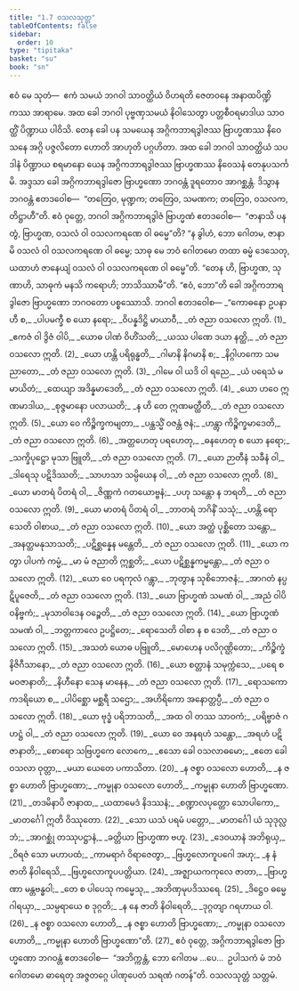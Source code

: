 ```yaml
---
title: "1.7 ဝသလသုတ္တ"
tableOfContents: false
sidebar:
  order: 10
type: "tipitaka"
basket: "su"
book: "sn"
---
```



<DynamicBreadcrumb />

<Paragraph number="133" book="sn">
ဧဝံ မေ သုတံ—  ဧကံ သမယံ ဘဂဝါ သာဝတ္ထိယံ ဝိဟရတိ ဇေတဝနေ အနာထပိဏ္ဍိကဿ အာရာမေ. အထ ခေါ ဘဂဝါ ပုဗ္ဗဏှသမယံ နိဝါသေတွာ ပတ္တစီဝရမာဒါယ သာဝတ္ထိံ ပိဏ္ဍာယ ပါဝိသိ. တေန ခေါ ပန သမယေန အဂ္ဂိကဘာရဒွါဇဿ ဗြာဟ္မဏဿ နိဝေသနေ အဂ္ဂိ ပဇ္ဇလိတော ဟောတိ အာဟုတိ ပဂ္ဂဟိတာ. အထ ခေါ ဘဂဝါ သာဝတ္ထိယံ သပဒါနံ ပိဏ္ဍာယ စရမာနော ယေန အဂ္ဂိကဘာရဒွါဇဿ ဗြာဟ္မဏဿ နိဝေသနံ တေနုပသင်္ကမိ.
</Paragraph>

<Paragraph number="134" book="sn">
အဒ္ဒသာ ခေါ အဂ္ဂိကဘာရဒွါဇော ဗြာဟ္မဏော ဘဂဝန္တံ ဒူရတောဝ အာဂစ္ဆန္တံ. ဒိသွာန ဘဂဝန္တံ ဧတဒဝေါစ—  “တတြေဝ, မုဏ္ဍက; တတြေဝ, သမဏက; တတြေဝ, ဝသလက, တိဋ္ဌာဟီ”တိ.
</Paragraph>

<Paragraph number="135" book="sn">
ဧဝံ ဝုတ္တေ, ဘဂဝါ အဂ္ဂိကဘာရဒွါဇံ ဗြာဟ္မဏံ ဧတဒဝေါစ—  “ဇာနာသိ ပန တွံ, ဗြာဟ္မဏ, ဝသလံ ဝါ ဝသလကရဏေ ဝါ ဓမ္မေ”တိ? “န ခွါဟံ, ဘော ဂေါတမ, ဇာနာမိ ဝသလံ ဝါ ဝသလကရဏေ ဝါ ဓမ္မေ; သာဓု မေ ဘဝံ ဂေါတမော တထာ ဓမ္မံ ဒေသေတု, ယထာဟံ ဇာနေယျံ ဝသလံ ဝါ ဝသလကရဏေ ဝါ ဓမ္မေ”တိ. “တေန ဟိ, ဗြာဟ္မဏ, သုဏာဟိ, သာဓုကံ မနသိ ကရောဟိ; ဘာသိဿာမီ”တိ. “ဧဝံ, ဘော”တိ ခေါ အဂ္ဂိကဘာရဒွါဇော ဗြာဟ္မဏော ဘဂဝတော ပစ္စဿောသိ. ဘဂဝါ ဧတဒဝေါစ—
</Paragraph>

<Division number="116" book="sn">

<Paragraph number="136" type="verses" book="sn">
_“ကောဓနော ဥပနာဟီ စ,_  
_ပါပမက္ခီ စ ယော နရော;_  
_ဝိပန္နဒိဋ္ဌိ မာယာဝီ,_  
_တံ ဇညာ ဝသလော ဣတိ. (1)_  

</Paragraph>

</Division>
<Division number="117" book="sn">

<Paragraph number="137" type="verses" book="sn">
_ဧကဇံ ဝါ ဒွိဇံ ဝါပိ,_  
_ယောဓ ပါဏံ ဝိဟိံသတိ;_  
_ယဿ ပါဏေ ဒယာ နတ္ထိ,_  
_တံ ဇညာ ဝသလော ဣတိ. (2)_  

</Paragraph>

</Division>
<Division number="118" book="sn">

<Paragraph number="138" type="verses" book="sn">
_ယော ဟန္တိ ပရိရုန္ဓတိ,_  
_ဂါမာနိ နိဂမာနိ စ;_  
_နိဂ္ဂါဟကော သမညာတော,_  
_တံ ဇညာ ဝသလော ဣတိ. (3)_  

</Paragraph>

</Division>
<Division number="119" book="sn">

<Paragraph number="139" type="verses" book="sn">
_ဂါမေ ဝါ ယဒိ ဝါ ရညေ,_  
_ယံ ပရေသံ မမာယိတံ;_  
_ထေယျာ အဒိန္နမာဒေတိ,_  
_တံ ဇညာ ဝသလော ဣတိ. (4)_  

</Paragraph>

</Division>
<Division number="120" book="sn">

<Paragraph number="140" type="verses" book="sn">
_ယော ဟဝေ ဣဏမာဒါယ,_  
_စုဇ္ဇမာနော ပလာယတိ;_  
_န ဟိ တေ ဣဏမတ္ထီတိ,_  
_တံ ဇညာ ဝသလော ဣတိ. (5)_  

</Paragraph>

</Division>
<Division number="121" book="sn">

<Paragraph number="141" type="verses" book="sn">
_ယော ဝေ ကိဉ္စိက္ခကမျတာ,_  
_ပန္ထသ္မိံ ဝဇန္တံ ဇနံ;_  
_ဟန္တွာ ကိဉ္စိက္ခမာဒေတိ,_  
_တံ ဇညာ ဝသလော ဣတိ. (6)_  

</Paragraph>

</Division>
<Division number="122" book="sn">

<Paragraph number="142" type="verses" book="sn">
_အတ္တဟေတု ပရဟေတု,_  
_ဓနဟေတု စ ယော နရော;_  
_သက္ခိပုဋ္ဌော မုသာ ဗြူတိ,_  
_တံ ဇညာ ဝသလော ဣတိ. (7)_  

</Paragraph>

</Division>
<Division number="123" book="sn">

<Paragraph number="143" type="verses" book="sn">
_ယော ဉာတီနံ သခီနံ ဝါ,_  
_ဒါရေသု ပဋိဒိဿတိ;_  
_သာဟသာ သမ္ပိယေန ဝါ,_  
_တံ ဇညာ ဝသလော ဣတိ. (8)_  

</Paragraph>

</Division>
<Division number="124" book="sn">

<Paragraph number="144" type="verses" book="sn">
_ယော မာတရံ ပိတရံ ဝါ,_  
_ဇိဏ္ဏကံ ဂတယောဗ္ဗနံ;_  
_ပဟု သန္တော န ဘရတိ,_  
_တံ ဇညာ ဝသလော ဣတိ. (9)_  

</Paragraph>

</Division>
<Division number="125" book="sn">

<Paragraph number="145" type="verses" book="sn">
_ယော မာတရံ ပိတရံ ဝါ,_  
_ဘာတရံ ဘဂိနိံ သသုံ;_  
_ဟန္တိ ရောသေတိ ဝါစာယ,_  
_တံ ဇညာ ဝသလော ဣတိ. (10)_  

</Paragraph>

</Division>
<Division number="126" book="sn">

<Paragraph number="146" type="verses" book="sn">
_ယော အတ္ထံ ပုစ္ဆိတော သန္တော,_  
_အနတ္ထမနုသာသတိ;_  
_ပဋိစ္ဆန္နေန မန္တေတိ,_  
_တံ ဇညာ ဝသလော ဣတိ. (11)_  

</Paragraph>

</Division>
<Division number="127" book="sn">

<Paragraph number="147" type="verses" book="sn">
_ယော ကတွာ ပါပကံ ကမ္မံ,_  
_မာ မံ ဇညာတိ ဣစ္ဆတိ;_  
_ယော ပဋိစ္ဆန္နကမ္မန္တော,_  
_တံ ဇညာ ဝသလော ဣတိ. (12)_  

</Paragraph>

</Division>
<Division number="128" book="sn">

<Paragraph number="148" type="verses" book="sn">
_ယော ဝေ ပရကုလံ ဂန္တွာ,_  
_ဘုတွာန သုစိဘောဇနံ;_  
_အာဂတံ နပ္ပဋိပူဇေတိ,_  
_တံ ဇညာ ဝသလော ဣတိ. (13)_  

</Paragraph>

</Division>
<Division number="129" book="sn">

<Paragraph number="149" type="verses" book="sn">
_ယော ဗြာဟ္မဏံ သမဏံ ဝါ,_  
_အညံ ဝါပိ ဝနိဗ္ဗကံ;_  
_မုသာဝါဒေန ဝဉ္စေတိ,_  
_တံ ဇညာ ဝသလော ဣတိ. (14)_  

</Paragraph>

</Division>
<Division number="130" book="sn">

<Paragraph number="150" type="verses" book="sn">
_ယော ဗြာဟ္မဏံ သမဏံ ဝါ,_  
_ဘတ္တကာလေ ဥပဋ္ဌိတေ;_  
_ရောသေတိ ဝါစာ န စ ဒေတိ,_  
_တံ ဇညာ ဝသလော ဣတိ. (15)_  

</Paragraph>

</Division>
<Division number="131" book="sn">

<Paragraph number="151" type="verses" book="sn">
_အသတံ ယောဓ ပဗြူတိ,_  
_မောဟေန ပလိဂုဏ္ဌိတော;_  
_ကိဉ္စိက္ခံ နိဇိဂီသာနော,_  
_တံ ဇညာ ဝသလော ဣတိ. (16)_  

</Paragraph>

</Division>
<Division number="132" book="sn">

<Paragraph number="152" type="verses" book="sn">
_ယော စတ္တာနံ သမုက္ကံသေ,_  
_ပရေ စ မဝဇာနာတိ;_  
_နိဟီနော သေန မာနေန,_  
_တံ ဇညာ ဝသလော ဣတိ. (17)_  

</Paragraph>

</Division>
<Division number="133" book="sn">

<Paragraph number="153" type="verses" book="sn">
_ရောသကော ကဒရိယော စ,_  
_ပါပိစ္ဆော မစ္ဆရီ သဌော;_  
_အဟိရိကော အနောတ္တပ္ပီ,_  
_တံ ဇညာ ဝသလော ဣတိ. (18)_  

</Paragraph>

</Division>
<Division number="134" book="sn">

<Paragraph number="154" type="verses" book="sn">
_ယော ဗုဒ္ဓံ ပရိဘာသတိ,_  
_အထ ဝါ တဿ သာဝကံ;_  
_ပရိဗ္ဗာဇံ ဂဟဋ္ဌံ ဝါ,_  
_တံ ဇညာ ဝသလော ဣတိ. (19)_  

</Paragraph>

</Division>
<Division number="135" book="sn">

<Paragraph number="155" type="verses" book="sn">
_ယော ဝေ အနရဟံ သန္တော,_  
_အရဟံ ပဋိဇာနာတိ;_  
_စောရော သဗြဟ္မကေ လောကေ,_  
_ဧသော ခေါ ဝသလာဓမော;_  
_ဧတေ ခေါ ဝသလာ ဝုတ္တာ,_  
_မယာ ယေတေ ပကာသိတာ. (20)_  

</Paragraph>

</Division>
<Division number="136" book="sn">

<Paragraph number="156" type="verses" book="sn">
_န ဇစ္စာ ဝသလော ဟောတိ,_  
_န ဇစ္စာ ဟောတိ ဗြာဟ္မဏော;_  
_ကမ္မုနာ ဝသလော ဟောတိ,_  
_ကမ္မုနာ ဟောတိ ဗြာဟ္မဏော. (21)_  

</Paragraph>

</Division>
<Division number="137" book="sn">

<Paragraph number="157" type="verses" book="sn">
_တဒမိနာပိ ဇာနာထ,_  
_ယထာမေဒံ နိဒဿနံ;_  
_စဏ္ဍာလပုတ္တော သောပါကော,_  
_မာတင်္ဂေါ ဣတိ ဝိဿုတော. (22)_  

</Paragraph>

</Division>
<Division number="138" book="sn">

<Paragraph number="158" type="verses" book="sn">
_သော ယသံ ပရမံ ပတ္တော,_  
_မာတင်္ဂေါ ယံ သုဒုလ္လဘံ;_  
_အာဂစ္ဆုံ တဿုပဋ္ဌာနံ,_  
_ခတ္တိယာ ဗြာဟ္မဏာ ဗဟူ. (23)_  

</Paragraph>

</Division>
<Division number="139" book="sn">

<Paragraph number="159" type="verses" book="sn">
_ဒေဝယာနံ အဘိရုယှ,_  
_ဝိရဇံ သော မဟာပထံ;_  
_ကာမရာဂံ ဝိရာဇေတွာ,_  
_ဗြဟ္မလောကူပဂေါ အဟု;_  
_န နံ ဇာတိ နိဝါရေသိ,_  
_ဗြဟ္မလောကူပပတ္တိယာ. (24)_  

</Paragraph>

</Division>
<Division number="140" book="sn">

<Paragraph number="160" type="verses" book="sn">
_အဇ္ဈာယကကုလေ ဇာတာ,_  
_ဗြာဟ္မဏာ မန္တဗန္ဓဝါ;_  
_တေ စ ပါပေသု ကမ္မေသု,_  
_အဘိဏှမုပဒိဿရေ. (25)_  

</Paragraph>

</Division>
<Division number="141" book="sn">

<Paragraph number="161" type="verses" book="sn">
_ဒိဋ္ဌေဝ ဓမ္မေ ဂါရယှာ,_  
_သမ္ပရာယေ စ ဒုဂ္ဂတိ;_  
_န နေ ဇာတိ နိဝါရေတိ,_  
_ဒုဂ္ဂတျာ ဂရဟာယ ဝါ. (26)_  

</Paragraph>

</Division>
<Division number="142" book="sn">

<Paragraph number="162" type="verses" book="sn">
_န ဇစ္စာ ဝသလော ဟောတိ,_  
_န ဇစ္စာ ဟောတိ ဗြာဟ္မဏော;_  
_ကမ္မုနာ ဝသလော ဟောတိ,_  
_ကမ္မုနာ ဟောတိ ဗြာဟ္မဏော”တိ. (27)_  

</Paragraph>

<Paragraph number="163" book="sn">
ဧဝံ ဝုတ္တေ, အဂ္ဂိကဘာရဒွါဇော ဗြာဟ္မဏော ဘဂဝန္တံ ဧတဒဝေါစ—  “အဘိက္ကန္တံ, ဘော ဂေါတမ …ပေ…  ဥပါသကံ မံ ဘဝံ ဂေါတမော ဓာရေတု အဇ္ဇတဂ္ဂေ ပါဏုပေတံ သရဏံ ဂတန်”တိ.

</Paragraph>
</Division>

<Paragraph number="164" type="center" book="sn">
ဝသလသုတ္တံ သတ္တမံ.
</Paragraph>